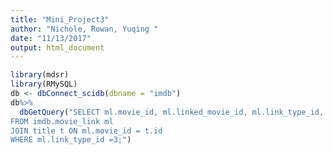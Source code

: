 ```yaml
---
title: "Mini_Project3"
author: "Nichole, Rowan, Yuqing "
date: "11/13/2017"
output: html_document
---
```

```r
library(mdsr)
library(RMySQL)
db <- dbConnect_scidb(dbname = "imdb")
db%>% 
  dbGetQuery("SELECT ml.movie_id, ml.linked_movie_id, ml.link_type_id, t.title, 
FROM imdb.movie_link ml
JOIN title t ON ml.movie_id = t.id
WHERE ml.link_type_id =3;")
```

